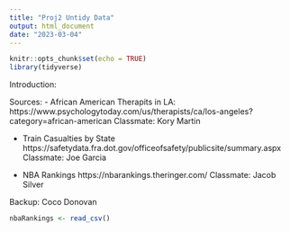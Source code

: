 ```yaml
---
title: "Proj2 Untidy Data"
output: html_document
date: "2023-03-04"
---
```


```r
knitr::opts_chunk$set(echo = TRUE)
library(tidyverse)
```
Introduction:

Sources:
 - African American Therapits in LA: https://www.psychologytoday.com/us/therapists/ca/los-angeles?category=african-american
Classmate: Kory Martin
 
 - Train Casualties by State
 https://safetydata.fra.dot.gov/officeofsafety/publicsite/summary.aspx
Classmate: Joe Garcia
 
 - NBA Rankings
https://nbarankings.theringer.com/
Classmate: Jacob Silver


Backup: Coco Donovan


```r
nbaRankings <- read_csv()
```


